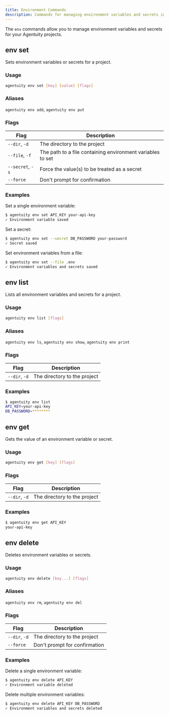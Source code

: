 ```yaml
---
title: Environment Commands
description: Commands for managing environment variables and secrets in Agentuity projects
---
```


The `env` commands allow you to manage environment variables and secrets for your Agentuity projects.

## env set

Sets environment variables or secrets for a project.

### Usage

```bash
agentuity env set [key] [value] [flags]
```

### Aliases

`agentuity env add`, `agentuity env put`

### Flags

| Flag | Description |
| ---- | ----------- |
| `--dir`, `-d` | The directory to the project |
| `--file`, `-f` | The path to a file containing environment variables to set |
| `--secret`, `-s` | Force the value(s) to be treated as a secret |
| `--force` | Don't prompt for confirmation |

### Examples

Set a single environment variable:
```bash
$ agentuity env set API_KEY your-api-key
✓ Environment variable saved
```

Set a secret:
```bash
$ agentuity env set --secret DB_PASSWORD your-password
✓ Secret saved
```

Set environment variables from a file:
```bash
$ agentuity env set --file .env
✓ Environment variables and secrets saved
```

## env list

Lists all environment variables and secrets for a project.

### Usage

```bash
agentuity env list [flags]
```

### Aliases

`agentuity env ls`, `agentuity env show`, `agentuity env print`

### Flags

| Flag | Description |
| ---- | ----------- |
| `--dir`, `-d` | The directory to the project |

### Examples

```bash
$ agentuity env list
API_KEY=your-api-key
DB_PASSWORD=********
```

## env get

Gets the value of an environment variable or secret.

### Usage

```bash
agentuity env get [key] [flags]
```

### Flags

| Flag | Description |
| ---- | ----------- |
| `--dir`, `-d` | The directory to the project |

### Examples

```bash
$ agentuity env get API_KEY
your-api-key
```

## env delete

Deletes environment variables or secrets.

### Usage

```bash
agentuity env delete [key...] [flags]
```

### Aliases

`agentuity env rm`, `agentuity env del`

### Flags

| Flag | Description |
| ---- | ----------- |
| `--dir`, `-d` | The directory to the project |
| `--force` | Don't prompt for confirmation |

### Examples

Delete a single environment variable:
```bash
$ agentuity env delete API_KEY
✓ Environment variable deleted
```

Delete multiple environment variables:
```bash
$ agentuity env delete API_KEY DB_PASSWORD
✓ Environment variables and secrets deleted
```
